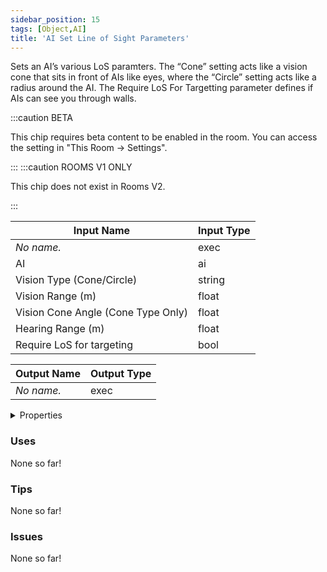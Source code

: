 ```yaml
---
sidebar_position: 15
tags: [Object,AI]
title: 'AI Set Line of Sight Parameters'
---
```


Sets an AI’s various LoS paramters. The “Cone” setting acts like a vision cone that sits in front of AIs like eyes, where the “Circle” setting acts like a radius around the AI. The Require LoS For Targetting parameter defines if AIs can see you through walls.

:::caution BETA

This chip requires beta content to be enabled in the room. You can access the setting in "This Room -> Settings".

:::
:::caution ROOMS V1 ONLY
    
This chip does not exist in Rooms V2.

:::


<DocusaurusSvg />

| Input Name | Input Type |
|-----------|-----------|
| *No name.* | exec |
| AI | ai |
| Vision Type (Cone/Circle) | string |
| Vision Range (m) | float |
| Vision Cone Angle (Cone Type Only) | float |
| Hearing Range (m) | float |
| Require LoS for targeting | bool |

| Output Name | Output Type |
|-----------|-----------|
| *No name.* | exec |


<details>
  <summary>Properties</summary>
  <div>
    <div>
    <table>
      <thead>
        <tr>
          <th>Is beta required?</th>
          <th>Yes</th>
        </tr>
        <tr>
          <th>Is this chip a trolling risk?</th>
          <th>No</th>
        </tr>
        <tr>
          <th>Is this chip a role assignment risk?</th>
          <th>No</th>
        </tr>
        <tr>
          <th>Chip UUID</th>
          <th>02557d1f-2265-4b6d-8177-92f1802dc106</th>
        </tr>
        <tr>
          <th>Room availability</th>
          <th>Rooms V1 only</th>
        </tr>
      </thead>
    </table>
    </div>
  </div>
</details>

### Uses

None so far!

### Tips

None so far!

### Issues

None so far!